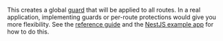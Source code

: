 
This creates a global [guard](https://docs.nestjs.com/guards) that will be
applied to all routes. In a real application, implementing guards or per-route
protections would give you more flexibility. See the
[reference guide](/shield/reference) and the
[NestJS example app](https://github.com/arcjet/example-nestjs) for how to do
this.

<SelectableContent client:load syncKey="language" frameworkSwitcher>
  <div slot="TS" slotIdx="1">
    <Code code={Step3TS} lang="ts" title="src/main.ts" mark={["ARCJET_KEY"]} />
  </div>
  <div slot="JS" slotIdx="2">
    <Code code={Step3JS} lang="js" title="src/main.ts" mark={["ARCJET_KEY"]} />
  </div>
</SelectableContent>
